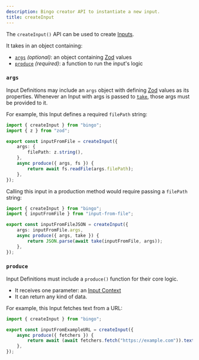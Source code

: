 ```yaml
---
description: Bingo creator API to instantiate a new input.
title: createInput
---
```


The `createInput()` API can be used to create [Inputs](/build/details/inputs).

It takes in an object containing:

- [`args`](#args) _(optional)_: an object containing [Zod](https://zod.dev) values
- [`produce`](#produce) _(required)_: a function to run the input's logic

### `args`

Input Definitions may include an `args` object with defining [Zod](https://zod.dev) values as its properties.
Whenever an Input with args is passed to [`take`](/build/details/contexts#input-take), those args must be provided to it.

For example, this Input defines a required `filePath` string:

```ts
import { createInput } from "bingo";
import { z } from "zod";

export const inputFromFile = createInput({
	args: {
		filePath: z.string(),
	},
	async produce({ args, fs }) {
		return await fs.readFile(args.filePath);
	},
});
```

Calling this input in a production method would require passing a `filePath` string:

```ts
import { createInput } from "bingo";
import { inputFromFile } from "input-from-file";

export const inputFromFileJSON = createInput({
	args: inputFromFile.args,
	async produce({ args, take }) {
		return JSON.parse(await take(inputFromFile, args));
	},
});
```

### `produce`

Input Definitions must include a `produce()` function for their core logic.

- It receives one parameter: an [Input Context](/build/details/contexts#input-contexts)
- It can return any kind of data.

For example, this Input fetches text from a URL:

```ts
import { createInput } from "bingo";

export const inputFromExampleURL = createInput({
	async produce({ fetchers }) {
		return await (await fetchers.fetch("https://example.com")).text();
	},
});
```
